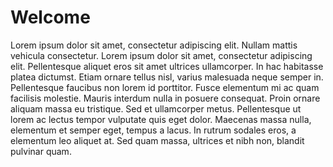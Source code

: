<SEO title="Giving, gratidue and health" />

# Welcome

Lorem ipsum dolor sit amet, consectetur adipiscing elit. Nullam mattis vehicula consectetur. Lorem ipsum dolor sit amet, consectetur adipiscing elit. Pellentesque aliquet eros sit amet ultrices ullamcorper. In hac habitasse platea dictumst. Etiam ornare tellus nisl, varius malesuada neque semper in. Pellentesque faucibus non lorem id porttitor. Fusce elementum mi ac quam facilisis molestie. Mauris interdum nulla in posuere consequat. Proin ornare aliquam massa eu tristique. Sed et ullamcorper metus. Pellentesque ut lorem ac lectus tempor vulputate quis eget dolor. Maecenas massa nulla, elementum et semper eget, tempus a lacus. In rutrum sodales eros, a elementum leo aliquet at. Sed quam massa, ultrices et nibh non, blandit pulvinar quam.

